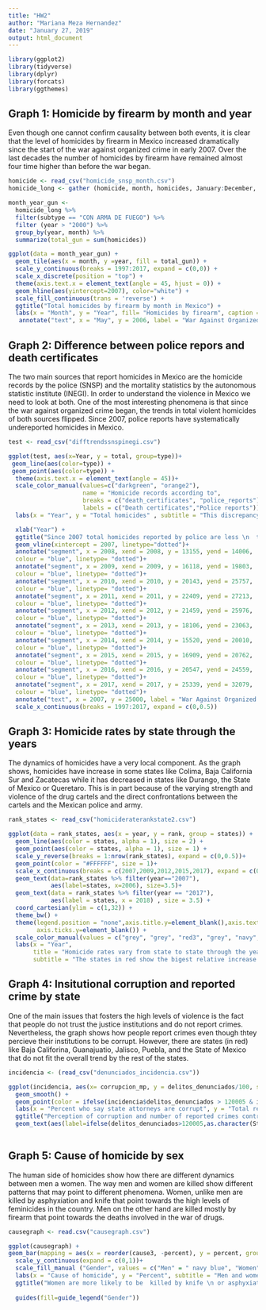 ---
title: "HW2"
author: "Mariana Meza Hernandez"
date: "January 27, 2019"
output: html_document
---

```{r echo =FALSE, warning=FALSE, message=FALSE}
library(ggplot2)
library(tidyverse)
library(dplyr)
library(forcats)
library(ggthemes)
```

## Graph 1: Homicide by firearm by month and year
Even though one cannot confirm causality between both events, it is clear that the level of homicides by firearm in Mexico increased dramatically since the start of the war against organized crime in early 2007. Over the last decades the number of homicides by firearm have remained almost four time higher than before the war began.
```{r, message=FALSE}
homicide <- read_csv("homicide_snsp_month.csv")
homicide_long <- gather (homicide, month, homicides, January:December, factor_key = TRUE) 
```

```{r}
month_year_gun <-
  homicide_long %>%
  filter(subtype == "CON ARMA DE FUEGO") %>%
  filter (year > "2000") %>%
  group_by(year, month) %>%
  summarize(total_gun = sum(homicides))
```

```{r}
ggplot(data = month_year_gun) +
  geom_tile(aes(x = month, y =year, fill = total_gun)) +
  scale_y_continuous(breaks = 1997:2017, expand = c(0,0)) +
  scale_x_discrete(position = "top") +
  theme(axis.text.x = element_text(angle = 45, hjust = 0)) +
  geom_hline(aes(yintercept=2007), color="white") +
  scale_fill_continuous(trans = 'reverse') +
  ggtitle("Total homicides by firearm by month in Mexico") +
  labs(x = "Month", y = "Year", fill= "Homicides by firearm", caption = "Source: SNSP: Homicide records by the police")  +
   annotate("text", x = "May", y = 2006, label = "War Against Organized Crime Begins", size = 3.5, color = "white") 
```

## Graph 2: Difference between police repors and death certificates
The two main sources that report homicides in Mexico are the homicide records by the police (SNSP) and the mortality statistics by the autonomous statistic institute (INEGI). In order to understand the violence in Mexico we need to look at both. One of the most interesting phenomena is that since the war against organized crime began, the trends in total violent homicides of both sources flipped. Since 2007, police reports have systematically undereported homicides in Mexico.
```{r, message = FALSE}
test <- read_csv("difftrendssnspinegi.csv")
```

```{r}
ggplot(test, aes(x=Year, y = total, group=type))+
 geom_line(aes(color=type)) +
 geom_point(aes(color=type)) +
  theme(axis.text.x = element_text(angle = 45))+
  scale_color_manual(values=c("darkgreen", "orange2"),
                     name = "Homicide records according to",
                     breaks = c("death_certificates", "police_reports"),
                     labels = c("Death certificates","Police reports"))+
  labs(x = "Year", y = "Total homicides" , subtitle = "This discrepancy is unusual and raises the question if local \n police and attorneys have deliberately underreported homicides", caption = "Sources: INEGI: Mortality statistics. \n and SNSP: Homicide records by the police") +

  xlab("Year") +
  ggtitle("Since 2007 total homicides reported by police are less \n  than the total number of homicide death certificates") +
  geom_vline(xintercept = 2007, linetype="dotted")+
  annotate("segment", x = 2008, xend = 2008, y = 13155, yend = 14006,
  colour = "blue", linetype= "dotted")+
  annotate("segment", x = 2009, xend = 2009, y = 16118, yend = 19803,
  colour = "blue", linetype= "dotted")+
  annotate("segment", x = 2010, xend = 2010, y = 20143, yend = 25757,
  colour = "blue", linetype= "dotted")+  
  annotate("segment", x = 2011, xend = 2011, y = 22409, yend = 27213,
  colour = "blue", linetype= "dotted")+ 
  annotate("segment", x = 2012, xend = 2012, y = 21459, yend = 25976,
  colour = "blue", linetype= "dotted")+ 
  annotate("segment", x = 2013, xend = 2013, y = 18106, yend = 23063,
  colour = "blue", linetype= "dotted")+ 
  annotate("segment", x = 2014, xend = 2014, y = 15520, yend = 20010,
  colour = "blue", linetype= "dotted")+ 
  annotate("segment", x = 2015, xend = 2015, y = 16909, yend = 20762,
  colour = "blue", linetype= "dotted")+ 
  annotate("segment", x = 2016, xend = 2016, y = 20547, yend = 24559,
  colour = "blue", linetype= "dotted")+ 
  annotate("segment", x = 2017, xend = 2017, y = 25339, yend = 32079,
  colour = "blue", linetype= "dotted")+ 
  annotate("text", x = 2007, y = 25000, label = "War Against Organized Crime", angle=90 ) +
  scale_x_continuous(breaks = 1997:2017, expand = c(0,0.5))
```

## Graph 3: Homicide rates by state through the years
The dynamics of homicides have a very local component. As the graph shows, homicides have increase in some states like Colima, Baja California Sur and Zacatecas while it has decreased in states like Durango, the State of Mexico or Queretaro. This is in part because of the varying strength and violence of the drug cartels and the direct confrontations between the cartels and the Mexican police and army.

```{r message = FALSE}
rank_states <- read_csv("homicideraterankstate2.csv")
```

```{r}
ggplot(data = rank_states, aes(x = year, y = rank, group = states)) +
  geom_line(aes(color = states, alpha = 1), size = 2) +
  geom_point(aes(color = states, alpha = 1), size = 1) +
  scale_y_reverse(breaks = 1:nrow(rank_states), expand = c(0,0.5))+
  geom_point(color = "#FFFFFF", size = 1)+
  scale_x_continuous(breaks = c(2007,2009,2012,2015,2017), expand = c(0.05,0.05))+
  geom_text(data=rank_states %>% filter(year=="2007"),
            aes(label=states, x=2006), size=3.5)+
  geom_text(data = rank_states %>% filter(year == "2017"),
            aes(label = states, x = 2018) , size = 3.5) +
  coord_cartesian(ylim = c(1,32)) + 
  theme_bw() +
  theme(legend.position = "none",axis.title.y=element_blank(),axis.text.y=element_blank(),
        axis.ticks.y=element_blank()) +
  scale_color_manual(values = c("grey", "grey", "red3", "grey", "navy", "grey", "grey", "red1", "blue", "grey", "grey", "grey", "grey", "dodgerblue1","grey","grey","grey","grey","grey","grey","grey","grey","grey","grey","grey","grey","grey","grey","grey","grey","grey","orangered1" ))+
  labs(x = "Year",
       title = "Homicide rates vary from state to state through the years",
       subtitle = "The states in red show the bigest relative increase in homicide rate and the  states in blue\n show the biggest relative decrease. The Meixcan government should prioritize to decrease homicides \n in the red states rather than the blue states", caption = "Source: SNSP: Homicide records by the police")
``` 

## Graph 4: Insitutional corruption and reported crime by state
One of the main issues that fosters the high levels of violence is the fact that people do not trust the justice institutions and do not report crimes. Nevertheless, the graph shows how people report crimes even though thtey percieve their institutions to be corrupt. However, there are states (in red) like Baja Califorina, Guanajuatio, Jalisco, Puebla, and the State of Mexico that do not fit the overall trend by the rest of the states.

```{r}
incidencia <- (read_csv("denunciados_incidencia.csv"))
```

```{r}
ggplot(incidencia, aes(x= corrupcion_mp, y = delitos_denunciados/100, size = Incidencia_delicitva_tasa_2017, label = State)) +
  geom_smooth() +
  geom_point(color = ifelse(incidencia$delitos_denunciados > 120005 & incidencia$corrupcion_mp < 80, "red", "blue")) +
  labs(x = "Percent who say state attorneys are corrupt", y = "Total reported crimes in hundreds ", subtitle = "The red dots are the states that do not fit the general trend and are considered outliers. \n These states have more reported crimes than the average", caption = "Source: ENVIPE: Public Security and Trust Survey", size = "Number of crimes per 100,000") +
  ggtitle("Perception of corruption and number of reported crimes controlling \n for the number of crimes per 100,000 people") +
  geom_text(aes(label=ifelse(delitos_denunciados>120005,as.character(State),'')),hjust=1.1,vjust=0,size=3)
  
```

## Graph 5: Cause of homicide by sex
The human side of homicides show how there are different dynamics between men a women. The way men and women are killed show different patterns that may point to different phenomena. Women, unlike men are killed by asphyxiation and knife that point towards the high levels of feminicides in the country. Men on the other hand are killed mostly by firearm that point towards the deaths involved in the war of drugs. 
```{r}
causegraph <- read.csv("causegraph.csv")
```
```{r}
ggplot(causegraph) +
geom_bar(mapping = aes(x = reorder(cause3, -percent), y = percent, group = sexo2, fill = factor(sexo2)),stat = "identity", position = "dodge")+ coord_flip() +
  scale_y_continuous(expand = c(0,1))+
  scale_fill_manual ("Gender", values = c("Men" = " navy blue", "Women" = "666")) +
  labs(x = "Cause of homicide", y = "Percent", subtitle = "Men and women are killed primarely by firearm. Yet women are more likely  than \n men to be murdered by asphyxiation or knife, indicating potential feminicides", caption = "Source: INEGI: Mortality Statistics") +
  ggtitle("Women are more likely to be  killed by knife \n or asphyxiation than men") +
  
  guides(fill=guide_legend("Gender")) 
```
